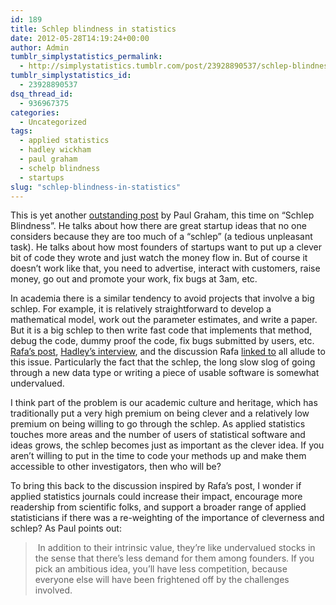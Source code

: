 ```yaml
---
id: 189
title: Schlep blindness in statistics
date: 2012-05-28T14:19:24+00:00
author: Admin
tumblr_simplystatistics_permalink:
  - http://simplystatistics.tumblr.com/post/23928890537/schlep-blindness-in-statistics
tumblr_simplystatistics_id:
  - 23928890537
dsq_thread_id:
  - 936967375
categories:
  - Uncategorized
tags:
  - applied statistics
  - hadley wickham
  - paul graham
  - schelp blindness
  - startups
slug: "schlep-blindness-in-statistics"
---
```

This is yet another <a href="http://paulgraham.com/schlep.html" target="_blank">outstanding post</a> by Paul Graham, this time on &#8220;Schlep Blindness&#8221;. He talks about how there are great startup ideas that no one considers because they are too much of a &#8220;schlep&#8221; (a tedious unpleasant task). He talks about how most founders of startups want to put up a clever bit of code they wrote and just watch the money flow in. But of course it doesn&#8217;t work like that, you need to advertise, interact with customers, raise money, go out and promote your work, fix bugs at 3am, etc. 

In academia there is a similar tendency to avoid projects that involve a big schlep. For example, it is relatively straightforward to develop a mathematical model, work out the parameter estimates, and write a paper. But it is a big schlep to then write fast code that implements that method, debug the code, dummy proof the code, fix bugs submitted by users, etc. <a href="http://simplystatistics.tumblr.com/post/23674712262/how-do-we-evaluate-statisticians-working-in-genomics" target="_blank">Rafa&#8217;s post</a>, <a href="http://simplystatistics.tumblr.com/post/22844703875/ha" target="_blank">Hadley&#8217;s interview</a>, and the discussion Rafa <a href="https://groups.google.com/forum/?fromgroups#!topic/reproducible-research/eo2hEgnOwvI" target="_blank">linked to</a> all allude to this issue. Particularly the fact that the schlep, the long slow slog of going through a new data type or writing a piece of usable software is somewhat undervalued. 

I think part of the problem is our academic culture and heritage, which has traditionally put a very high premium on being clever and a relatively low premium on being willing to go through the schlep. As applied statistics touches more areas and the number of users of statistical software and ideas grows, the schlep becomes just as important as the clever idea. If you aren&#8217;t willing to put in the time to code your methods up and make them accessible to other investigators, then who will be? 

To bring this back to the discussion inspired by Rafa&#8217;s post, I wonder if applied statistics journals could increase their impact, encourage more readership from scientific folks, and support a broader range of applied statisticians if there was a re-weighting of the importance of cleverness and schlep? As Paul points out: 

> <span> In addition to their intrinsic value, they&#8217;re like undervalued stocks in the sense that there&#8217;s less demand for them among founders. If you pick an ambitious idea, you&#8217;ll have less competition, because everyone else will have been frightened off by the challenges involved.</span>
